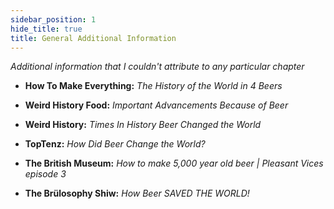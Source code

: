 ```yaml
---
sidebar_position: 1
hide_title: true
title: General Additional Information
---
```



*Additional information that I couldn't attribute to any particular chapter*

- __How To Make Everything:__ *The History of the World in 4 Beers*
<YouTubeEmbed URL="https://www.youtube.com/embed/q5gryMFtf4o" />

- __Weird History Food:__ *Important Advancements Because of Beer*
<YouTubeEmbed URL="https://www.youtube.com/embed/r5cumRfiY00" />

- __Weird History:__ *Times In History Beer Changed the World*
<YouTubeEmbed URL="https://www.youtube.com/embed/dG5Iy-IIb_c" />

- __TopTenz:__ *How Did Beer Change the World?*
<YouTubeEmbed URL="https://www.youtube.com/embed/VQ0WkXiYXWM" />

- __The British Museum:__ *How to make 5,000 year old beer | Pleasant Vices episode 3* 
<YouTubeEmbed URL="https://youtube.com/embed/izpoexYN1-8" />

- __The Brülosophy Shiw:__ *How Beer SAVED THE WORLD!*
<YouTubeEmbed URL="https://youtube.com/embed/-sNedWV9idI" />